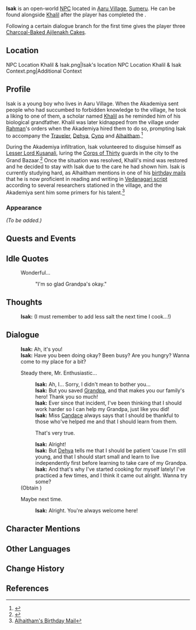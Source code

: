 {{Meta
<!-- Remove this template after adding the missing info -->
|missing_NPC_profile  = yes
}}
{{Character Infobox
|type             = Open-World NPC
|image            = NPC Isak.png
|region           = Sumeru
|location         = Sumeru
|affiliation      = 
|title            = 

|ancestry         = <!-- Clan/family -->
|father           = 
|mother           = 
|spouse           = 
|sibling          = 
|child            = 
|relative         = Khalil
|relativeNote     = adopted grandfather

|voiceEN          = 
|voiceCN          = 
|voiceJP          = [http://amuleto.jp/talents/shimizuseira.html Shimizu Seira ({{ja|清水星来}})]<ref name="Shimizu Seira">Twitter: [https://twitter.com/shimizu__sei/status/1576402505650429954 JP VA Self Announcement]</ref>
|dialoguereward   = {{Card|Charcoal-Baked Ajilenakh Cake|3}}
}}
'''Isak''' is an open-world [[NPC]] located in [[Aaru Village]], [[Sumeru]]. He can be found alongside [[Khalil]] after the player has completed the {{Quest|King Deshret and the Three Magi}}.

Following a certain dialogue branch for the first time gives the player three [[Charcoal-Baked Ajilenakh Cake]]s.

==Location==
<gallery>
NPC Location Khalil & Isak.png|Isak's location
NPC Location Khalil & Isak Context.png|Additional Context
</gallery>

==Profile==
<!-- Detailed story/lore information goes here.-->

Isak is a young boy who lives in Aaru Village. When the Akademiya sent people who had succumbed to forbidden knowledge to the village, he took a liking to one of them, a scholar named [[Khalil]] as he reminded him of his biological grandfather. Khalil was later kidnapped from the village under [[Rahman]]'s orders when the Akademiya hired them to do so, prompting Isak to accompany the [[Traveler]], [[Dehya]], [[Cyno]] and [[Alhaitham]].<ref>{{Ref/Quest|Secret of the Scorching Desert}}</ref>

During the Akademiya infiltration, Isak volunteered to disguise himself as [[Lesser Lord Kusanali]], luring the [[Corps of Thirty]] guards in the city to the Grand Bazaar.<ref>{{Ref/Quest|Jnagarbha Day}}</ref> Once the situation was resolved, Khalil's mind was restored and he decided to stay with Isak due to the care he had shown him. Isak is currently studying hard, as Alhaitham mentions in one of his [[Birthday/Alhaitham|birthday mails]] that he is now proficient in reading and writing in [[Sumeru Script|Vedanagari script]] according to several researchers stationed in the village, and the Akademiya sent him some primers for his talent.<ref>[[Mail/... (2024-02-11)|Alhaitham's Birthday Mail]]</ref>

===Appearance===
<!-- Keep appearance section short and concise. Limit to 2 paragraphs with 3-4 sentences each.-->
''(To be added.)''

==Quests and Events==
{{Quests and Events}}

==Idle Quotes==
{{Dialogue Start}}
:{{DIcon|Idle}} Wonderful...
::{{A|VO Isak 01.ogg}} "I'm so glad Grandpa's okay."
{{Dialogue End}}

==Thoughts==
{{All Schemes to Know Explanation|name=Isak}}
{{Dialogue Start}}
:{{A|VO Isak All Schemes to Know 01.ogg}} '''Isak:''' (I must remember to add less salt the next time I cook...!)
{{Dialogue End}}

==Dialogue==
{{Dialogue Start}}
:'''Isak:''' Ah, it's you!
:'''Isak:''' Have you been doing okay? Been busy? Are you hungry? Wanna come to my place for a bit?
:{{DIcon}} Steady there, Mr. Enthusiastic...
::'''Isak:''' Ah, I... Sorry, I didn't mean to bother you...
::'''Isak:''' But you saved [[Khalil|Grandpa]], and that makes you our family's hero! Thank you so much!
::'''Isak:''' Ever since that incident, I've been thinking that I should work harder so I can help my Grandpa, just like you did!
::'''Isak:''' Miss [[Candace]] always says that I should be thankful to those who've helped me and that I should learn from them.
::{{DIcon|Reward}} That's very true.
::'''Isak:''' Alright!
::'''Isak:''' But [[Dehya]] tells me that I should be patient 'cause I'm still young, and that I should start small and learn to live independently first before learning to take care of my Grandpa.
::'''Isak:''' And that's why I've started cooking for myself lately! I've practiced a few times, and I think it came out alright. Wanna try some?
:;(Obtain {{Item|Charcoal-Baked Ajilenakh Cake|x=3}})
:{{DIcon}} Maybe next time.
::'''Isak:''' Alright. You're always welcome here!
{{Dialogue End}}

==Character Mentions==
{{Character Mentions}}
<!--
==Trivia==
*
-->
==Other Languages==
{{Other Languages
|default_hidden = 1
|en      = Isak
|zhs     = 伊萨克
|zhs_rm  = Yísàkè
|zht     = 伊薩克
|zht_rm  = Yísàkè
|ja      = イザーク
|ja_rm   = Izaaku
|ko      = 이사크
|es      = Isak
|fr      = Isak
|ru      = Исаак
|th      = Isak
|vi      = Isak
|de      = Isak
|id      = Isak
|pt      = Isak
|tr      = Isak
|it      = Isak
}}

==Change History==
{{Change History|3.1}}

==References==
{{Reflist}}